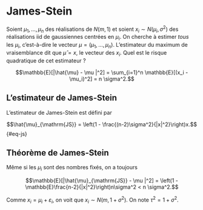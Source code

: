 # James-Stein

Soient $\mu_1, \dotsc, \mu_n$ des réalisations de $N(m,1)$ et soient $x_i \sim N(\mu_i, \sigma^2)$ des réalisations iid de gaussiennes centrées en $\mu_i$. On cherche à estimer *tous* les $\mu_i$, c'est-à-dire le vecteur $\mu = (\mu_1, \dotsc, \mu_n)$. L'estimateur du maximum de vraisemblance dit que $\hat{\mu} = x$, le vecteur des $x_i$. Quel est le risque quadratique de cet estimateur ?

$$\mathbb{E}[|\hat{\mu} - \mu |^2] = \sum_{i=1}^n \mathbb{E}[(x_i - \mu_i)^2] = n \sigma^2.$$

## L'estimateur de James-Stein

:::{#def-js}

L'estimateur de James-Stein est défini par 

$$\hat{\mu}_{\mathrm{JS}} = \left(1 - \frac{(n-2)\sigma^2}{|x|^2}\right)x.$${#eq-js}

:::

:::{#thm-js}

## Théorème de James-Stein

Même si les $\mu_i$ sont des nombres fixés, on a toujours

$$\mathbb{E}[|\hat{\mu}_{\mathrm{JS}} - \mu |^2] = \left(1 - \mathbb{E}\frac{n-2}{|x|^2}\right)n\sigma^2 < n \sigma^2.$$

:::

Comme $x_i = \mu_i + \varepsilon_i$, on voit que $x_i \sim N(m, 1 + \sigma^2)$. On note $\tau^2 = 1 + \sigma^2$. 
